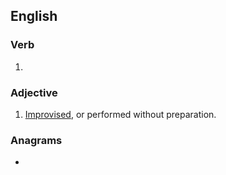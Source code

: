 {{also|adlibbed|ad libbed}}

==English==

===Verb===
{{head|en|verb form}}

# {{en-past of|ad-lib}}

===Adjective===
{{en-adj}}

# [[improvised|Improvised]], or performed without preparation.

===Anagrams===
* {{l|en|biddable}}